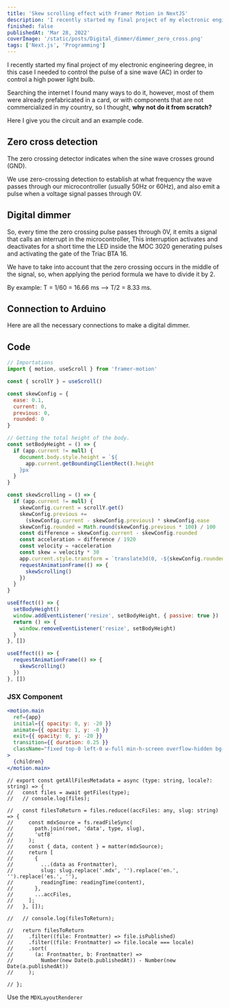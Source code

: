 ```yaml
---
title: 'Skew scrolling effect with Framer Motion in NextJS'
description: 'I recently started my final project of my electronic engineering degree, in this case I needed to control the pulse of a sine wave (AC)...'
finished: false
publishedAt: 'Mar 28, 2022'
coverImage: '/static/posts/Digital_dimmer/dimmer_zero_cross.png'
tags: ['Next.js', 'Programming']
---
```


I recently started my final project of my electronic engineering degree, in this case I needed to control
the pulse of a sine wave (AC) in order to control a high power light bulb.

Searching the internet I found many ways to do it, however, most of them were already prefabricated in a
card, or with components that are not commercialized in my country, so I thought, **why not do it from scratch?**

Here I give you the circuit and an example code.

## Zero cross detection

The zero crossing detector indicates when the sine wave crosses ground (GND).

We use zero-crossing detection to establish at what frequency the wave passes through our microcontroller
(usually 50Hz or 60Hz), and also emit a pulse when a voltage signal passes through 0V.

## Digital dimmer

So, every time the zero crossing pulse passes through 0V, it emits a signal that calls an interrupt in the microcontroller,
This interruption activates and deactivates for a short time the LED inside the MOC 3020 generating pulses and activating the gate of the Triac BTA 16.

We have to take into account that the zero crossing occurs in the middle of the signal, so, when applying the period formula we have to divide it by 2.

By example: T = 1/60 = 16.66 ms --> T/2 = 8.33 ms.

## Connection to Arduino

Here are all the necessary connections to make a digital dimmer.

## Code

```js
// Importations
import { motion, useScroll } from 'framer-motion'

const { scrollY } = useScroll()

const skewConfig = {
  ease: 0.1,
  current: 0,
  previous: 0,
  rounded: 0
}

// Getting the total height of the body.
const setBodyHeight = () => {
  if (app.current != null) {
    document.body.style.height = `${
      app.current.getBoundingClientRect().height
    }px`
  }
}

const skewScrolling = () => {
  if (app.current != null) {
    skewConfig.current = scrollY.get()
    skewConfig.previous +=
      (skewConfig.current - skewConfig.previous) * skewConfig.ease
    skewConfig.rounded = Math.round(skewConfig.previous * 100) / 100
    const difference = skewConfig.current - skewConfig.rounded
    const acceleration = difference / 1920
    const velocity = +acceleration
    const skew = velocity * 30
    app.current.style.transform = `translate3d(0, -${skewConfig.rounded}px, 0) skewY(${skew}deg)`
    requestAnimationFrame(() => {
      skewScrolling()
    })
  }
}

useEffect(() => {
  setBodyHeight()
  window.addEventListener('resize', setBodyHeight, { passive: true })
  return () => {
    window.removeEventListener('resize', setBodyHeight)
  }
}, [])

useEffect(() => {
  requestAnimationFrame(() => {
    skewScrolling()
  })
}, [])
```

### JSX Component

```jsx
<motion.main
  ref={app}
  initial={{ opacity: 0, y: -20 }}
  animate={{ opacity: 1, y: -0 }}
  exit={{ opacity: 0, y: -20 }}
  transition={{ duration: 0.25 }}
  className="fixed top-0 left-0 w-full min-h-screen overflow-hidden bg-neutral-100"
>
  {children}
</motion.main>
```

```
// export const getAllFilesMetadata = async (type: string, locale?: string) => {
//   const files = await getFiles(type);
//   // console.log(files);

//   const filesToReturn = files.reduce((accFiles: any, slug: string) => {
//     const mdxSource = fs.readFileSync(
//       path.join(root, 'data', type, slug),
//       'utf8'
//     );
//     const { data, content } = matter(mdxSource);
//     return [
//       {
//         ...(data as Frontmatter),
//         slug: slug.replace('.mdx', '').replace('en.', '').replace('es.', ''),
//         readingTime: readingTime(content),
//       },
//       ...accFiles,
//     ];
//   }, []);

//   // console.log(filesToReturn);

//   return filesToReturn
//     .filter((file: Frontmatter) => file.isPublished)
//     .filter((file: Frontmatter) => file.locale === locale)
//     .sort(
//       (a: Frontmatter, b: Frontmatter) =>
//         Number(new Date(b.publishedAt)) - Number(new Date(a.publishedAt))
//     );

// };
```

Use the `MDXLayoutRenderer`


